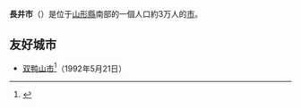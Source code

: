 {{expand|time=2018-08-13T03:32:33+00:00}}
{{日本都市|
自治體名=長井市|
圖像=[[File:長井市あやめ公園.jpg|240px]]|
圖像說明=[[長井菖蒲公園|長井菖蒲公園]]|
市章=|
日文原名=長井市|
平假名=ながいし|
羅馬字拼音=Nagai-shi|
都道府縣=山形縣|
支廳=|
編號=06209-0|
面積=214.69|
邊界未定=|
人口=30,323|
統計時間= |
自治體=[[南陽市|南陽市]]、[[白鷹町|白鷹町]]、[[飯豐町|飯豐町]]、[[小國町_(山形縣)|小國町]]、[[川西町_(山形縣)|川西町]]、[[朝日町_(山形縣)|朝日町]]|
樹=[[杜鵑|杜鵑]]|
花=[[鸢尾|鸢尾]]|
其他象徵物=|
其他象徵=|
郵遞區號=993-8601|
所在地=長井市ままの上5番1号|
電話號碼=238-84-2111|
外部連結=http://www.city.nagai.yamagata.jp/|
經度=|
緯度=|
地圖=|
註記=|
}}
'''長井市'''（{{jpn|j=長井市|hg=ながいし|rm=Nagai shi|f=y}}）是位于[[山形縣|山形縣]]南部的一個人口約3万人的[[市|市]]。

==友好城市==

* {{CHN}}[[双鸭山市|双鸭山市]]<ref>{{cite web|url=http://www.shuangyashan.gov.cn/NewCMS/index/html/viewnews.jsp?newsid=13346411|title=双鸭山市对外交流情况简介|publisher=双鸭山市外事侨务旅游局|accessdate=2018-01-16|archive-url=https://web.archive.org/web/20180116081235/http://www.shuangyashan.gov.cn/NewCMS/index/html/viewnews.jsp?newsid=13346411|archive-date=2018-01-16|dead-url=yes}}</ref>（1992年5月21日）

{{山形縣}}{{Authority control}}
